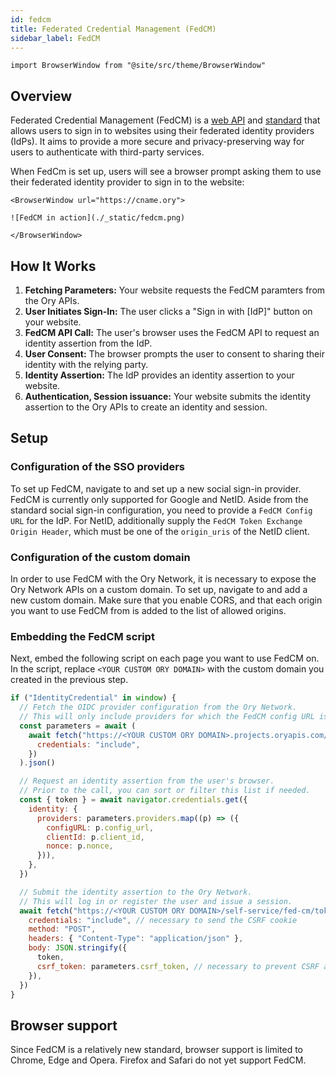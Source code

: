 ```yaml
---
id: fedcm
title: Federated Credential Management (FedCM)
sidebar_label: FedCM
---
```


```mdx-code-block
import BrowserWindow from "@site/src/theme/BrowserWindow"
```

## Overview

Federated Credential Management (FedCM) is a [web API](https://developer.mozilla.org/en-US/docs/Web/API/FedCM_API) and
[standard](https://www.w3.org/TR/fedcm/) that allows users to sign in to websites using their federated identity providers (IdPs).
It aims to provide a more secure and privacy-preserving way for users to authenticate with third-party services.

When FedCm is set up, users will see a browser prompt asking them to use their federated identity provider to sign in to the
website:

```mdx-code-block
<BrowserWindow url="https://cname.ory">

![FedCM in action](./_static/fedcm.png)

</BrowserWindow>
```

## How It Works

1. **Fetching Parameters:** Your website requests the FedCM paramters from the Ory APIs.
1. **User Initiates Sign-In:** The user clicks a "Sign in with [IdP]" button on your website.
1. **FedCM API Call:** The user's browser uses the FedCM API to request an identity assertion from the IdP.
1. **User Consent:** The browser prompts the user to consent to sharing their identity with the relying party.
1. **Identity Assertion:** The IdP provides an identity assertion to your website.
1. **Authentication, Session issuance:** Your website submits the identity assertion to the Ory APIs to create an identity and
   session.

## Setup

### Configuration of the SSO providers

To set up FedCM, navigate to <ConsoleLink route="project.socialSignIn" /> and set up a new social sign-in provider. FedCM is
currently only supported for Google and NetID. Aside from the standard social sign-in configuration, you need to provide a
`FedCM Config URL` for the IdP. For NetID, additionally supply the `FedCM Token Exchange Origin Header`, which must be one of the
`origin_uris` of the NetID client.

### Configuration of the custom domain

In order to use FedCM with the Ory Network, it is necessary to expose the Ory Network APIs on a custom domain. To set up, navigate
to <ConsoleLink route="project.cname" /> and add a new custom domain. Make sure that you enable CORS, and that each origin you
want to use FedCM from is added to the list of allowed origins.

### Embedding the FedCM script

Next, embed the following script on each page you want to use FedCM on. In the script, replace `<YOUR CUSTOM ORY DOMAIN>` with the
custom domain you created in the previous step.

```javascript
if ("IdentityCredential" in window) {
  // Fetch the OIDC provider configuration from the Ory Network.
  // This will only include providers for which the FedCM config URL is set.
  const parameters = await (
    await fetch("https://<YOUR CUSTOM ORY DOMAIN>.projects.oryapis.com/self-service/fed-cm/parameters", {
      credentials: "include",
    })
  ).json()

  // Request an identity assertion from the user's browser.
  // Prior to the call, you can sort or filter this list if needed.
  const { token } = await navigator.credentials.get({
    identity: {
      providers: parameters.providers.map((p) => ({
        configURL: p.config_url,
        clientId: p.client_id,
        nonce: p.nonce,
      })),
    },
  })

  // Submit the identity assertion to the Ory Network.
  // This will log in or register the user and issue a session.
  await fetch("https://<YOUR CUSTOM ORY DOMAIN>/self-service/fed-cm/token", {
    credentials: "include", // necessary to send the CSRF cookie
    method: "POST",
    headers: { "Content-Type": "application/json" },
    body: JSON.stringify({
      token,
      csrf_token: parameters.csrf_token, // necessary to prevent CSRF attacks
    }),
  })
}
```

## Browser support

Since FedCM is a relatively new standard, browser support is limited to Chrome, Edge and Opera. Firefox and Safari do not yet
support FedCM.
